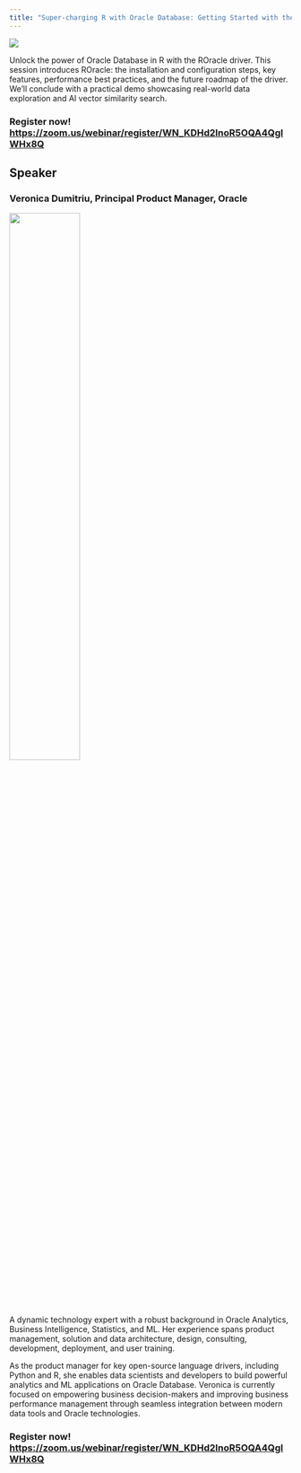 ```yaml
---
title: "Super‑charging R with Oracle Database: Getting Started with the ROracle Driver"
---
```


![](images/oracle-webinar-veronica-main-image.png)

Unlock the power of Oracle Database in R with the ROracle driver. This session introduces ROracle: the installation and configuration steps, key features,  performance best practices, and the future roadmap of the driver. We'll conclude with a practical demo showcasing real-world data exploration and AI vector similarity search.

### Register now! [https://zoom.us/webinar/register/WN_KDHd2lnoR5OQA4QgIWHx8Q](https://zoom.us/webinar/register/WN_KDHd2lnoR5OQA4QgIWHx8Q)

## Speaker 

### Veronica Dumitriu, Principal Product Manager, Oracle

![](images/Veronica_Dumitriu_Oracle.jpg){width=50%}

A dynamic technology expert with a robust background in Oracle Analytics, Business Intelligence, Statistics, and ML. Her experience spans product management, solution and data architecture, design, consulting, development, deployment, and user training.

As the product manager for key open-source language drivers, including Python and R, she enables data scientists and developers to build powerful analytics and ML applications on Oracle Database. Veronica is currently focused on empowering business decision-makers and improving business performance management through seamless integration between modern data tools and Oracle technologies.

### Register now! [https://zoom.us/webinar/register/WN_KDHd2lnoR5OQA4QgIWHx8Q](https://zoom.us/webinar/register/WN_KDHd2lnoR5OQA4QgIWHx8Q)
